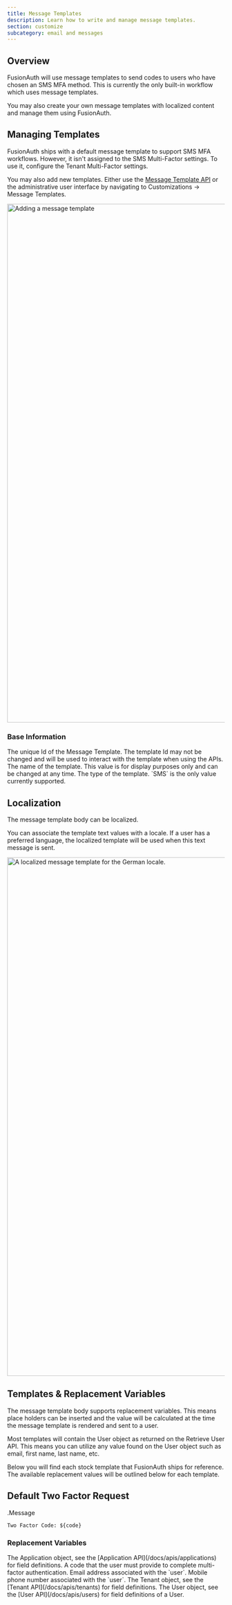 ```yaml
---
title: Message Templates
description: Learn how to write and manage message templates.
section: customize
subcategory: email and messages
---
```


## Overview

FusionAuth will use message templates to send codes to users who have chosen an SMS MFA method. This is currently the only built-in workflow which uses message templates.

You may also create your own message templates with localized content and manage them using FusionAuth.

## Managing Templates

FusionAuth ships with a default message template to support SMS MFA workflows. However, it isn't assigned to the SMS Multi-Factor settings. To use it, configure the Tenant Multi-Factor settings.

You may also add new templates. Either use the [Message Template API](/docs/apis/message-templates) or the administrative user interface by navigating to <Breadcrumb>Customizations -> Message Templates</Breadcrumb>.

<img src="/img/docs/customize/email-and-messages/add-message-template.png" alt="Adding a message template" width="1200" />

### Base Information

<APIBlock>
  <APIField name="Id" optional>
    The unique Id of the Message Template. The template Id may not be changed and will be used to interact with the template when using the APIs.
  </APIField>
  <APIField name="Name" required>
    The name of the template. This value is for display purposes only and can be changed at any time.
  </APIField>
  <APIField name="Type" required>
    The type of the template. `SMS` is the only value currently supported.
  </APIField>
</APIBlock>

## Localization

The message template body can be localized.

You can associate the template text values with a locale. If a user has a preferred language, the localized template will be used when this text message is sent.

<img src="/img/docs/customize/email-and-messages/localize-message-template.png" alt="A localized message template for the German locale." width="1200" />

## Templates & Replacement Variables

The message template body supports replacement variables. This means place holders can be inserted and the value will be calculated at the time the message template is rendered and sent to a user.

Most templates will contain the User object as returned on the Retrieve User API. This means you can utilize any value found on the User object such as email, first name, last name, etc.

Below you will find each stock template that FusionAuth ships for reference. The available replacement values will be outlined below for each template.

## Default Two Factor Request

.Message
```
Two Factor Code: ${code}
```

### Replacement Variables

<APIBlock>
  <APIField name="application" type="Application">
    The Application object, see the [Application API](/docs/apis/applications) for field definitions.
  </APIField>
  <APIField name="code" type="String">
    A code that the user must provide to complete multi-factor authentication.
  </APIField>
  <APIField name="email" type="String">
    Email address associated with the `user`.
  </APIField>
  <APIField name="mobilePhone" type="String">
    Mobile phone number associated with the `user`.
  </APIField>
  <APIField name="tenant" type="Tenant">
    The Tenant object, see the [Tenant API](/docs/apis/tenants) for field definitions.
  </APIField>
  <APIField name="user" type="User">
    The User object, see the [User API](/docs/apis/users) for field definitions of a User.
  </APIField>
</APIBlock>
